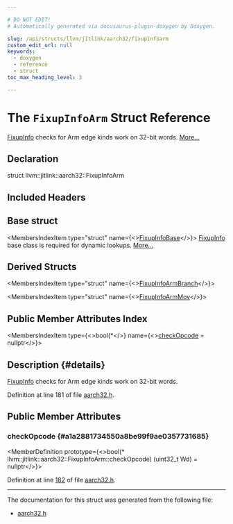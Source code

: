 ```yaml
---

# DO NOT EDIT!
# Automatically generated via docusaurus-plugin-doxygen by Doxygen.

slug: /api/structs/llvm/jitlink/aarch32/fixupinfoarm
custom_edit_url: null
keywords:
  - doxygen
  - reference
  - struct
toc_max_heading_level: 3

---
```





# The `FixupInfoArm` Struct Reference

<DoxygenPage pluginConfig={pluginConfig}>

<a href="/docs/api/structs/llvm/jitlink/aarch32/fixupinfo">FixupInfo</a> checks for Arm edge kinds work on 32-bit words. <a href="#details">More...</a>

## Declaration

<CodeBlock>struct llvm::jitlink::aarch32::FixupInfoArm</CodeBlock>

## Included Headers

<IncludesList>
<IncludesListItem
  filePath="llvm/ExecutionEngine/JITLink/aarch32.h"
  permalink="/docs/api/files/include/include/llvm/include/llvm/executionengine/include/llvm/executionengine/jitlink/aarch32-h"
  isLocal="true" />
</IncludesList>

## Base struct

<MembersIndex>

<MembersIndexItem
  type="struct"
  name={<><a href="/docs/api/structs/llvm/jitlink/aarch32/fixupinfobase">FixupInfoBase</a></>}>
<a href="/docs/api/structs/llvm/jitlink/aarch32/fixupinfo">FixupInfo</a> base class is required for dynamic lookups. <a href="/docs/api/structs/llvm/jitlink/aarch32/fixupinfobase/#details">More...</a>
</MembersIndexItem>

</MembersIndex>

## Derived Structs

<MembersIndex>

<MembersIndexItem
  type="struct"
  name={<><a href="/docs/api/structs/llvm/jitlink/aarch32/fixupinfoarmbranch">FixupInfoArmBranch</a></>}>
</MembersIndexItem>

<MembersIndexItem
  type="struct"
  name={<><a href="/docs/api/structs/llvm/jitlink/aarch32/fixupinfoarmmov">FixupInfoArmMov</a></>}>
</MembersIndexItem>

</MembersIndex>

## Public Member Attributes Index

<MembersIndex>

<MembersIndexItem
  type={<>bool(&#42;</>}
  name={<><a href="#a1a2881734550a8be99f9ae0357731685">checkOpcode</a> = nullptr</>}>
</MembersIndexItem>

</MembersIndex>

## Description {#details}

<a href="/docs/api/structs/llvm/jitlink/aarch32/fixupinfo">FixupInfo</a> checks for Arm edge kinds work on 32-bit words.

Definition at line 181 of file <a href="/docs/api/files/include/include/llvm/include/llvm/executionengine/include/llvm/executionengine/jitlink/aarch32-h">aarch32.h</a>.

<SectionDefinition>

## Public Member Attributes

### checkOpcode {#a1a2881734550a8be99f9ae0357731685}

<MemberDefinition
  prototype={<>bool(&#42; llvm::jitlink::aarch32::FixupInfoArm::checkOpcode) (uint32&#95;t Wd) = nullptr</>}>

Definition at line <a href="/docs/api/files/include/include/llvm/include/llvm/executionengine/include/llvm/executionengine/jitlink/aarch32-h/#l00182">182</a> of file <a href="/docs/api/files/include/include/llvm/include/llvm/executionengine/include/llvm/executionengine/jitlink/aarch32-h">aarch32.h</a>.
</MemberDefinition>

</SectionDefinition>

<hr/>

The documentation for this struct was generated from the following file:

<ul>
<li><a href="/docs/api/files/include/include/llvm/include/llvm/executionengine/include/llvm/executionengine/jitlink/aarch32-h">aarch32.h</a></li>
</ul>

</DoxygenPage>

